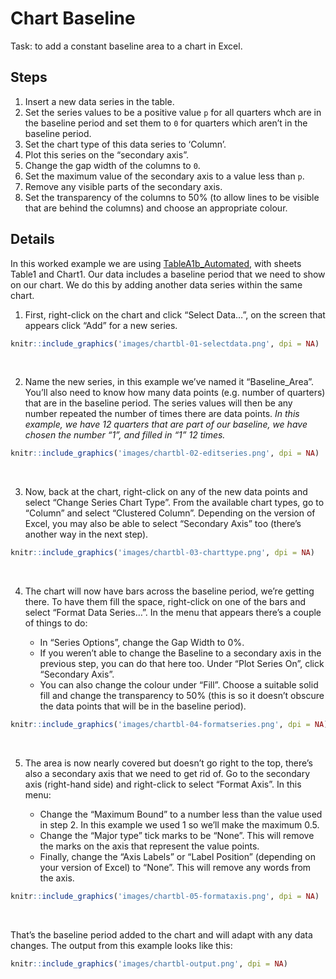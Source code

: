 # Chart Baseline

Task: to add a constant baseline area to a chart in Excel.


## Steps {-}

1. Insert a new data series in the table.
2. Set the series values to be a positive value `p` for all quarters whch are in the baseline period and set them to `0` for quarters which aren't in the baseline period.
3. Set the chart type of this data series to 'Column'.
4. Plot this series on the "secondary axis".
5. Change the gap width of the columns to `0`.
6. Set the maximum value of the secondary axis to a value less than `p`.
7. Remove any visible parts of the secondary axis.
8. Set the transparency of the columns to 50% (to allow lines to be visible that are behind the columns) and choose an appropriate colour.


## Details {-}

In this worked example we are using [TableA1b_Automated](https://github.com/NHS-NSS-transforming-publications/automating-excel/raw/master/TableA1b_Automated.xlsm), with sheets Table1 and Chart1. Our data includes a baseline period that we need to show on our chart. We do this by adding another data series within the same chart.

1. First, right-click on the chart and click "Select Data...", on the screen that appears click "Add" for a new series.

```r
knitr::include_graphics('images/chartbl-01-selectdata.png', dpi = NA)
```
&nbsp;

2. Name the new series, in this example we've named it "Baseline_Area". You'll also need to know how many data points (e.g. number of quarters) that are in the baseline period. The series values will then be any number repeated the number of times there are data points. *In this example, we have 12 quarters that are part of our baseline, we have chosen the number "1", and filled in "1" 12 times.*

```r
knitr::include_graphics('images/chartbl-02-editseries.png', dpi = NA)
```
&nbsp;

3. Now, back at the chart, right-click on any of the new data points and select "Change Series Chart Type". From the available chart types, go to "Column" and select "Clustered Column". Depending on the version of Excel, you may also be able to select "Secondary Axis" too (there's another way in the next step).

```r
knitr::include_graphics('images/chartbl-03-charttype.png', dpi = NA)
```
&nbsp;

4. The chart will now have bars across the baseline period, we're getting there. To have them fill the space, right-click on one of the bars and select "Format Data Series...". In the menu that appears there's a couple of things to do:

    * In "Series Options", change the Gap Width to 0%.
    * If you weren't able to change the Baseline to a secondary axis in the previous step, you can do that here too. Under "Plot Series On", click "Secondary Axis".
    * You can also change the colour under "Fill". Choose a suitable solid fill and change the transparency to 50% (this is so it doesn't obscure the data points that will be in the baseline period).

```r
knitr::include_graphics('images/chartbl-04-formatseries.png', dpi = NA)
```
&nbsp;


5. The area is now nearly covered but doesn't go right to the top, there's also a secondary axis that we need to get rid of. Go to the secondary axis (right-hand side) and right-click to select "Format Axis". In this menu:

    * Change the "Maximum Bound" to a number less than the value used in step 2. In this example we used 1 so we'll make the maximum 0.5.
    * Change the "Major type" tick marks to be "None". This will remove the marks on the axis that represent the value points.
    * Finally, change the "Axis Labels" or "Label Position" (depending on your version of Excel) to "None". This will remove any words from the axis. 


```r
knitr::include_graphics('images/chartbl-05-formataxis.png', dpi = NA)
```
&nbsp; 

That's the baseline period added to the chart and will adapt with any data changes. The output from this example looks like this:

```r
knitr::include_graphics('images/chartbl-output.png', dpi = NA)
```
&nbsp; 
